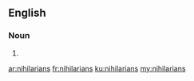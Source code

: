 ==English==

===Noun===
{{head|en|noun plural form}}

# {{plural of|nihilarian|lang=en}}

[[ar:nihilarians]]
[[fr:nihilarians]]
[[ku:nihilarians]]
[[my:nihilarians]]